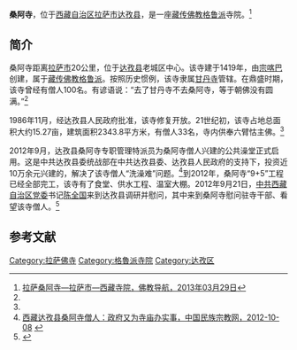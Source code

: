 {{Infobox Tibetan Buddhist monastery
|name = 桑阿寺
|image = Sanga60%-wiki.jpg
|image size = 250px
|alt = 
|caption = 桑阿寺
|t=
|w=
|to = 
|ipa={{IPA|}}
|z=
|thdl=
|e=
|tc=桑阿寺
|s=桑阿寺
|p=
|m=
|k=
|pushpin_map = 
|latd =  | latm =  | lats =  | latNS = 
|longd=  | longm= | longs =| longEW = 
|iso_region = 
|map_caption = 
|mapsize = 
|location_country = 中国
|location = {{CHN}}[[西藏自治区|西藏自治区]][[拉萨市|拉萨市]][[达孜县|达孜县]]
|coordinates_display =
|founded_by = [[宗喀巴|宗喀巴]]
|date_founded =1419年
|date_renovated =
|sect = [[格鲁派|格鲁派]]
|mather =[[甘丹寺|甘丹寺]]
|children =
|dedicated_to = 
|tulku =
|head_lama = 
|head_mgh =
|no._of_monks = 
|architecture = 
|festivals =
|footnotes = 
}}

'''桑阿寺'''，位于[[西藏自治区|西藏自治区]][[拉萨市|拉萨市]][[达孜县|达孜县]]，是一座[[藏传佛教|藏传佛教]][[格鲁派|格鲁派]]寺院。<ref name=fjdh>[http://www.fjdh.com/ffzt/fjhy/ahsy2013/03/111327220462.html 拉萨桑阿寺—拉萨市—西藏寺院，佛教导航，2013年03月29日]{{Dead link|date=2018年6月 |bot=InternetArchiveBot |fix-attempted=no }}</ref>

==简介==
桑阿寺距离[[拉萨市|拉萨市]]20公里，位于[[达孜县|达孜县]]老城区中心。该寺建于1419年，由[[宗喀巴|宗喀巴]]创建，属于[[藏传佛教|藏传佛教]][[格鲁派|格鲁派]]。按照历史惯例，该寺隶属[[甘丹寺|甘丹寺]]管辖。在鼎盛时期，该寺曾经有僧人100名。有谚语说：“去了甘丹寺不去桑阿寺，等于朝佛没有圆满。”<ref name=fjdh/>

1986年11月，经达孜县人民政府批准，该寺修复开放。21世纪初，该寺占地总面积大约15.27亩，建筑面积2343.8平方米，有僧人33名，寺内供奉六臂怙主佛。<ref name=fjdh/>

2012年9月，达孜县桑阿寺专职管理特派员为桑阿寺僧人兴建的公共澡堂正式启用。这是中共达孜县委统战部在中共达孜县委、达孜县人民政府的支持下，投资近10万余元兴建的，解决了该寺僧人“洗澡难”问题。<ref>[http://www.mzb.com.cn/html/Home/report/334574-1.htm 西藏达孜县桑阿寺僧人：政府又为寺庙办实事，中国民族宗教网，2012-10-08] {{webarchive|url=https://archive.is/20130812134923/http://www.mzb.com.cn/html/Home/report/334574-1.htm |date=2013-08-12 }}</ref>到2012年，桑阿寺“9+5”工程已经全部完工，该寺有了食堂、供水工程、温室大棚。2012年9月21日，[[中共西藏自治区党委|中共西藏自治区党委]]书记[[陈全国|陈全国]]来到达孜县调研并慰问，其中来到桑阿寺慰问驻寺干部、看望该寺僧人。<ref name=ifeng>{{Cite web |url=http://news.ifeng.com/gundong/detail_2012_09/23/17830549_0.shtml |title=让各族人民群众共享改革发展成果，凤凰网，2012年09月23日 |accessdate=2013年8月12日 |archive-date=2015年2月25日 |archive-url=https://web.archive.org/web/20150225225751/http://news.ifeng.com/gundong/detail_2012_09/23/17830549_0.shtml |dead-url=no }}</ref>

==参考文献==
{{reflist}}

{{拉萨地标}}
[[Category:拉萨佛寺|Category:拉萨佛寺]]
[[Category:格魯派寺院|Category:格魯派寺院]]
[[Category:达孜区|Category:达孜区]]